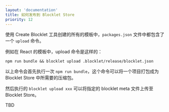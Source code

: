 ```yaml
---
layout: 'documentation'
title: 如何发布到 Blocklet Store
priority: 12
---
```


使用 Create Blocklet 工具创建的所有的模板中，`packages.json` 文件中都包含了一个 `upload` 命令。

例如在 React 的模板中，upload 命令是这样的：

```shell
npm run bundle && blocklet upload .blocklet/release/blocklet.json
```

以上命令会首先执行一次 `npm run bundle`，这个命令可以将一个项目打包成为 Blocklet Store 中所需要的压缩包。

然后执行的 `blocklet upload xxx` 可以将指定的 blocklet meta 文件上传至 Blocklet Store。

TBD

